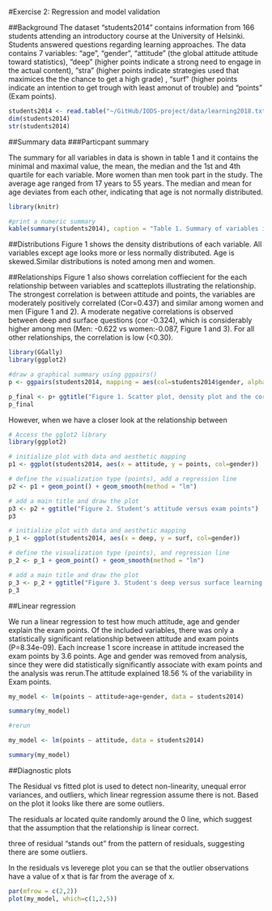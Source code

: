 
#Exercise 2: Regression and model validation

##Background
The dataset "students2014" contains information from 166 students attending an introductory course at the University of Helsinki. Students answered questions regarding learning approaches. The data contains 7 variables: "age", "gender", "attitude" (the global attitude attitude toward statistics), "deep" (higher points indicate a strong need to engage in the actual content), "stra" (higher points indicate strategies used that maximices the the chance to get a high grade) , "surf" (higher points indicate an intention to get trough with least amonut of trouble) and "points" (Exam points). 


```r
students2014 <- read.table("~/GitHub/IODS-project/data/learning2018.txt", header=T, sep="\t")
dim(students2014)
str(students2014)

```
##Summary data
###Particpant summary

The summary for all variables in data is shown in table 1 and it contains the minimal and maximal value, the mean, the median and the 1st and 4th quartile for each variable. More women than men took part in the study. The average age ranged from 17 years to 55 years. The median and mean for age deviates from each other, indicating that age is not normally distributed. 


```r

library(knitr)

#print a numeric summary
kable(summary(students2014), caption = "Table 1. Summary of variables in studnets2014 data")
```

##Distributions
Figure 1 shows the density distributions of each variable. All variables except age looks more or less normally distributed. Age is skewed.Similar distributions is noted among men and women.

##Relationships
Figure 1 also shows correlation coffiecient for the each relationship between variables   and scatteplots illustrating the relationship. The strongest correlation is between attitude and points, the variables are moderately positively correlated (Cor=0.437) and similar among women and men (Figure 1 and 2). A moderate negative correlations is observed between deep and surface questions (cor -0.324), which is considerably higher among men (Men: -0.622 vs women:-0.087, Figure 1 and 3). For all other relationships, the correlation is low (<0.30).


```r

library(GGally)
library(ggplot2)

#draw a graphical summary using ggpairs()
p <- ggpairs(students2014, mapping = aes(col=students2014$gender, alpha=0.3), lower = list(combo = wrap("facethist", bins = 20)))

p_final <- p+ ggtitle("Figure 1. Scatter plot, density plot and the correlation coefficient,\nbetween each pair of variables, colored by gender")
p_final 

```

However, when we have a closer look at the relationship between 





```r

# Access the gglot2 library
library(ggplot2)

# initialize plot with data and aesthetic mapping
p1 <- ggplot(students2014, aes(x = attitude, y = points, col=gender))

# define the visualization type (points), add a regression line
p2 <- p1 + geom_point() + geom_smooth(method = "lm")

# add a main title and draw the plot
p3 <- p2 + ggtitle("Figure 2. Student's attitude versus exam points")
p3

# initialize plot with data and aesthetic mapping
p_1 <- ggplot(students2014, aes(x = deep, y = surf, col=gender))

# define the visualization type (points), and regression line
p_2 <- p_1 + geom_point() + geom_smooth(method = "lm")

# add a main title and draw the plot
p_3 <- p_2 + ggtitle("Figure 3. Student's deep versus surface learning approach")
p_3

```

##Linear regression

We run a linear regression to test how much attitude, age and gender explain the exam points. Of the included variables, there was only a statistically significant relationship between attitude and exam points (P=8.34e-09). Each increase 1 score increase in attitude increased the exam points by 3.6 points. Age and gender was removed from analysis, since they were did statistically significantly associate with exam points and the analysis was rerun.The attitude explained 18.56 % of the variability in Exam points.

```r

my_model <- lm(points ~ attitude+age+gender, data = students2014)

summary(my_model)

#rerun

my_model <- lm(points ~ attitude, data = students2014)

summary(my_model)

```


##Diagnostic plots

The Residual vs fitted plot is used to detect non-linearity, unequal error variances, and outliers, which linear regression assume there is not. Based on the plot it looks like there are some outliers.

The residuals ar located quite randomly around the 0 line, which suggest that the assumption that the relationship is linear correct.

three of residual "stands out" from the pattern of residuals, suggesting there are some outliers. 

In the residuals vs leverege plot you can se that the outlier observations have a value of x that is far from the average of x.


```r
par(mfrow = c(2,2))
plot(my_model, which=c(1,2,5))

```

